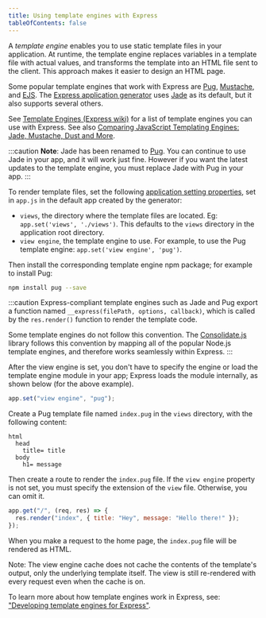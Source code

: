 ```yaml
---
title: Using template engines with Express
tableOfContents: false
---
```


A _template engine_ enables you to use static template files in your application. At runtime, the template engine replaces
variables in a template file with actual values, and transforms the template into an HTML file sent to the client.
This approach makes it easier to design an HTML page.

Some popular template engines that work with Express are [Pug](https://pugjs.org/api/getting-started.html),
[Mustache](https://www.npmjs.com/package/mustache), and [EJS](https://www.npmjs.com/package/ejs).
The [Express application generator](/starter/generator) uses [Jade](https://www.npmjs.com/package/jade) as its default, but it also supports several others.

See [Template Engines (Express wiki)](https://github.com/expressjs/express/wiki#template-engines)
for a list of template engines you can use with Express.
See also [Comparing JavaScript Templating Engines: Jade, Mustache, Dust and More](https://strongloop.com/strongblog/compare-javascript-templates-jade-mustache-dust/).

:::caution
  **Note**: Jade has been renamed to [Pug](https://www.npmjs.com/package/pug).
  You can continue to use Jade in your app, and it will work just fine. However
  if you want the latest updates to the template engine, you must replace Jade
  with Pug in your app.
:::

To render template files, set the following [application setting properties](/4x/api.html#app.set), set in `app.js` in the default app created by the generator:

- `views`, the directory where the template files are located. Eg: `app.set('views', './views')`.
  This defaults to the `views` directory in the application root directory.
- `view engine`, the template engine to use. For example, to use the Pug template engine: `app.set('view engine', 'pug')`.

Then install the corresponding template engine npm package; for example to install Pug:

```bash
npm install pug --save
```

:::caution
Express-compliant template engines such as Jade and Pug export a function named `__express(filePath, options, callback)`,
which is called by the `res.render()` function to render the template code.

Some template engines do not follow this convention. The [Consolidate.js](https://www.npmjs.org/package/consolidate)
library follows this convention by mapping all of the popular Node.js template engines, and therefore works seamlessly within Express.
:::

After the view engine is set, you don't have to specify the engine or load the template engine module in your app;
Express loads the module internally, as shown below (for the above example).

```js
app.set("view engine", "pug");
```

Create a Pug template file named `index.pug` in the `views` directory, with the following content:

```pug
html
  head
    title= title
  body
    h1= message
```

Then create a route to render the `index.pug` file. If the `view engine` property is not set,
you must specify the extension of the `view` file. Otherwise, you can omit it.

```js
app.get("/", (req, res) => {
  res.render("index", { title: "Hey", message: "Hello there!" });
});
```

When you make a request to the home page, the `index.pug` file will be rendered as HTML.

Note: The view engine cache does not cache the contents of the template's output, only the underlying template itself. The view is still re-rendered with every request even when the cache is on.

To learn more about how template engines work in Express, see:
["Developing template engines for Express"](/advanced/developing-template-engines.html).
